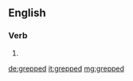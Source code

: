 ==English==

===Verb===
{{head|en}}

# {{en-past of|grep}}

[[de:grepped]]
[[it:grepped]]
[[mg:grepped]]